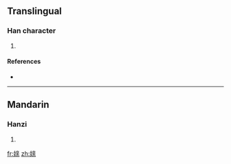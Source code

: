 ==Translingual==

===Han character===
{{Han char|rn=38|rad=女|as=09|sn=12|four=|canj=女卜廿木 (VYTD)}}

# {{defn|Han|sort=女09}}

====References====
* {{Han ref|kx=0266.220|dkj=06483|dj=0533.260|hdz=21068.110|uh=5A87|ud=23175}}

----

==Mandarin==

===Hanzi===
{{cmn-hanzi|pin=[[qīn]] ([[qin1]])|wg=ch'in<sup>1</sup>}}

# {{defn|Mandarin}}

[[fr:媇]]
[[zh:媇]]